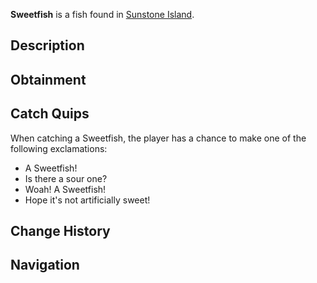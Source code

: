 {{FishInfobox
|image          = Sweetfish.png
|rarity         = Common
|sea            = First Sea
|location       = [[Sunstone Island]]
|sublocation    = 
|sources        = Fish Barrel, Fishing Rod
|radar_location = 
|xp             = 25
|weather        = Clear
|time           = 
|season         = Autumn
|bait           = Worm
|base_weight    = 0.5
|base_value     = 40
|weight_range   = 0.3
|base_chance    = 75
|base_resil     = 85
}}
'''Sweetfish''' is a {{Rarity|Common}} fish found in [[Sunstone Island]].

== Description ==
{{Description|The Sweetfish is known for its delicate sweet flavour, and its golden hue. They are very commonly found in short river-like gap of Sunstone Island.|Bestiary Entry}}

== Obtainment ==
{{Description|Found in the centre gap of Sunstone Island.|Bestiary Hint}}
{{Fish Availability|
Sunstone Island
|top_rods      = 
Free Spirit Rod\201205.06\143986.77;
Leviathan's Fang Rod\198455.23\153363.5;
Azure Of Lagoon\195596.27\161513.94;
Trident Rod\193486.51\115360.63;
No-Life Rod\189623.47\165272.03;
Training Rod\157977.64\157977.64;
Flimsy Rod\129820.34\117966.27;
Resourceful Rod\163621.41\113733.23;
Fast Rod\165418.01\165418.01;
Seraphic Rod\173625.01\164508.76;
Challenger's Rod\178137.09\163594.36;
Rod Of The Exalted One\162555.07\134383.41;
Verdant Shear Rod\172521.96\140769.38;
Blazebringer Rod\172310.1\149683.68;
Zeus Rod\171287.53\140408.43;
Depthseeker Rod\168378.14\128431.55;
Avalanche Rod\167128.46\115378.62;
Ethereal Prism Rod\166820.81\86978.59;
Rod Of The Forgotten Fang\166544.35\150219.63;
Rod Of The Depths\166174.03\136745.03;
Volcanic Rod\166160.07\116350.16;
Astralhook Rod\165545.54\39234.11;
Steady Rod\82971.13\61528.59
|recommended   = Trident Rod
}}

== Catch Quips ==
When catching a Sweetfish, the player has a chance to make one of the following exclamations:
* A Sweetfish!
* Is there a sour one?
* Woah! A Sweetfish!
* Hope it's not artificially sweet!

== Change History ==
{{Change History|{{subst:Current Version}}}}

== Navigation ==
{{Fish Navbox|Sunstone Island}}